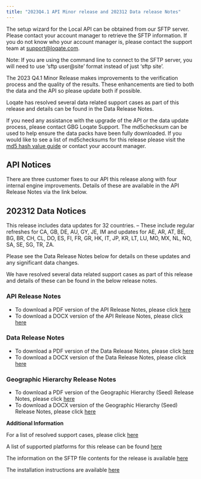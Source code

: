 ```yaml
---
title: "2023Q4.1 API Minor release and 202312 Data release Notes"
---
```


The setup wizard for the Local API can be obtained from our SFTP server. Please contact your account manager to retrieve the SFTP information. If you do not know who your account manager is, please contact the support team at support@loqate.com.

<Note>
  Note: If you are using the command line to connect to the SFTP server, you
  will need to use ‘sftp user@site’ format instead of just ‘sftp site’.
</Note>

The 2023 Q4.1 Minor Release makes improvements to the verification process and the quality of the results. These enhancements are tied to both the data and the API so please update both if possible.

Loqate has resolved several data related support cases as part of this release and details can be found in the Data Release Notes.

If you need any assistance with the upgrade of the API or the data update process, please contact GBG Loqate Support. The md5checksum can be used to help ensure the data packs have been fully downloaded. If you would like to see a list of md5checksums for this release please visit the [md5 hash value guide](/support/md5-hash-values-guide/) or contact your account manager.

## API Notices

There are three customer fixes to our API this release along with four internal engine improvements. Details of these are available in the API Release Notes via the link below.

## 202312 Data Notices

This release includes data updates for 32 countries. – These include regular refreshes for CA, GB, DE, AU, GY, JE, IM and updates for AE, AR, AT, BE, BG, BR, CH, CL, DO, ES, FI, FR, GR, HK, IT, JP, KR, LT, LU, MO, MX, NL, NO, SA, SE, SG, TR, ZA.

Please see the Data Release Notes below for details on these updates and any significant data changes.

We have resolved several data related support cases as part of this release and details of these can be found in the below release notes.

### API Release Notes

- To download a PDF version of the API Release Notes, please click [here](https://support.loqate.com/wp-content/uploads/2023/12/2023Q4.1_API_MinorReleaseNotes.pdf)
- To download a DOCX version of the API Release Notes, please click [here](https://support.loqate.com/wp-content/uploads/2023/12/2023Q4.1_API_MinorReleaseNotes.docx)

### Data Release Notes

- To download a PDF version of the Data Release Notes, please click [here](https://support.loqate.com/wp-content/uploads/2023/11/202312-Data-Release-Notes.pdf)
- To download a DOCX version of the Data Release Notes, please click [here](https://support.loqate.com/wp-content/uploads/2023/11/202312-Data-Release-Notes.docx)

### Geographic Hierarchy Release Notes

- To download a PDF version of the Geographic Hierarchy (Seed) Release Notes, please click [here](https://support.loqate.com/wp-content/uploads/2023/11/2023Q4.1_Seed_MinorReleaseNotes.pdf)
- To download a DOCX version of the Geographic Hierarchy (Seed) Release Notes, please click [here](https://support.loqate.com/wp-content/uploads/2023/11/2023Q4.1_Seed_MinorReleaseNotes.docx)

**Additional Information**

For a list of resolved support cases, please click [here](https://support.loqate.com/wp-content/uploads/2023/12/2023Q4.1-Resolved-Cases.pdf)

A list of supported platforms for this release can be found [here](/getting-started/platforms/)

The information on the SFTP file contents for the release is available [here](/release-information/sftp-content/)

The installation instructions are available [here](/tutorials/loqate-installation-instructions/)
